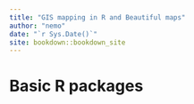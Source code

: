 ```yaml
--- 
title: "GIS mapping in R and Beautiful maps"
author: "nemo"
date: "`r Sys.Date()`"
site: bookdown::bookdown_site
---
```


# Basic R packages

